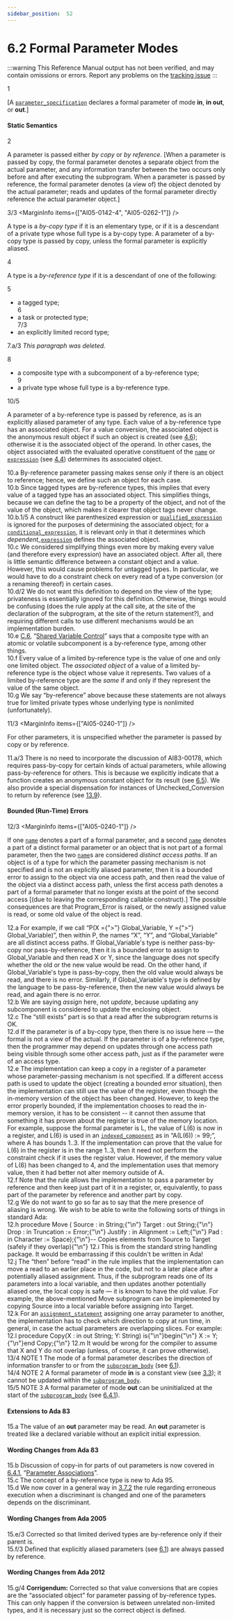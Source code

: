 ```yaml
---
sidebar_position:  52
---
```


# 6.2 Formal Parameter Modes

:::warning
This Reference Manual output has not been verified,
and may contain omissions or errors.
Report any problems on the [tracking issue](https://github.com/ada-lang-io/ada-lang-io/issues/20)
:::


<MarginText>1</MarginText>
<p>[A <code><a href="../AA-6/AA-6.1#S0207">parameter_specification</a></code> declares a formal parameter of mode <strong>in</strong>, <strong>in out</strong>, or <strong>out</strong>.] <br /></p>


#### Static Semantics

<MarginText>2</MarginText>
<p>A parameter is passed either <em>by copy</em> or <em>by reference</em>. [When a parameter is passed by copy, the formal parameter denotes a separate object from the actual parameter, and any information transfer between the two occurs only before and after executing the subprogram. When a parameter is passed by reference, the formal parameter denotes (a view of) the object denoted by the actual parameter; reads and updates of the formal parameter directly reference the actual parameter object.]<br /></p>

<MarginText>3/3</MarginText>
<MarginInfo items={["AI05-0142-4", "AI05-0262-1"]} />
<p>A type is a <em>by-copy type</em> if it is an elementary type, or if it is a descendant of a private type whose full type is a by-copy type. A parameter of a by-copy type is passed by copy, unless the formal parameter is explicitly aliased.<br /></p>

<MarginText>4</MarginText>
<p>A type is a <em>by-reference type</em> if it is a descendant of one of the following: <br /></p>

<MarginText>5</MarginText>
<ul>
<li>a tagged type;<br /></li>
<MarginText>6</MarginText>
<li>a task or protected type;<br /></li>
<MarginText>7/3</MarginText>
<MarginInfo items={["AI05-0096-1"]} />
<li>an explicitly limited record type; <br /></li>
</ul>
<AnnotatedOnly>
<MarginText>7.a/3</MarginText>
<MarginInfo items={["AI05-0096-1"]} />
<Admonition type="aarm" aarm="note">
<em>This paragraph was deleted.</em><br /></Admonition>
</AnnotatedOnly>

<MarginText>8</MarginText>
<ul>
<li>a composite type with a subcomponent of a by-reference type;<br /></li>
<MarginText>9</MarginText>
<li>a private type whose full type is a by-reference type. <br /></li>
</ul>
<MarginText>10/5</MarginText>
<MarginInfo items={["AI05-0142-4", "AI05-0188-1", "AI12-0027-1", "AI12-0236-1", "AI12-0317-1"]} />
<p>A parameter of a by-reference type is passed by reference, as is an explicitly aliased parameter of any type. Each value of a by-reference type has an associated object. For a value conversion, the associated object is the anonymous result object if such an object is created (see <a href="../AA-4/AA-4.6">4.6</a>); otherwise it is the associated object of the operand. In other cases, the object associated with the evaluated operative constituent of the <code><a href="../AA-4/AA-4.1#S0091">name</a></code> or <code><a href="../AA-4/AA-4.4#S0132">expression</a></code> (see <a href="../AA-4/AA-4.4">4.4</a>) determines its associated object.<br /></p>

<AnnotatedOnly>
<MarginText>10.a</MarginText>
<Admonition type="aarm" aarm="ramification">
<strong></strong>By-reference parameter passing makes sense only if there is an object to reference; hence, we define such an object for each case.<br /></Admonition>
</AnnotatedOnly>

<AnnotatedOnly>
<MarginText>10.b</MarginText>
<Admonition type="aarm" aarm="note">
Since tagged types are by-reference types, this implies that every value of a tagged type has an associated object. This simplifies things, because we can define the tag to be a property of the object, and not of the value of the object, which makes it clearer that object tags never change.<br /></Admonition>
</AnnotatedOnly>

<AnnotatedOnly>
<MarginText>10.b.1/5</MarginText>
<MarginInfo items={["AI12-0317-1"]} />
<Admonition type="aarm" aarm="note">
A construct like parenthesized expression or <code><a href="../AA-4/AA-4.7#S0163">qualified_expression</a></code> is ignored for the purposes of determining the associated object; for a <code><a href="../AA-4/AA-4.5#S0148">conditional_expression</a></code>, it is relevant only in that it determines which <em>dependent_</em><code><a href="../AA-4/AA-4.4#S0132">expression</a></code> defines the associated object.<br /></Admonition>
</AnnotatedOnly>

<AnnotatedOnly>
<MarginText>10.c</MarginText>
<Admonition type="aarm" aarm="note">
We considered simplifying things even more by making every value (and therefore every expression) have an associated object. After all, there is little semantic difference between a constant object and a value. However, this would cause problems for untagged types. In particular, we would have to do a constraint check on every read of a type conversion (or a renaming thereof) in certain cases.<br /></Admonition>
</AnnotatedOnly>

<AnnotatedOnly>
<MarginText>10.d/2</MarginText>
<MarginInfo items={["AI95-00318-02"]} />
<Admonition type="aarm" aarm="note">
We do not want this definition to depend on the view of the type; privateness is essentially ignored for this definition. Otherwise, things would be confusing (does the rule apply at the call site, at the site of the declaration of the subprogram, at the site of the return statement?), and requiring different calls to use different mechanisms would be an implementation burden.<br /></Admonition>
</AnnotatedOnly>

<AnnotatedOnly>
<MarginText>10.e</MarginText>
<Admonition type="aarm" aarm="note">
<a href="../AA-C/AA-C.6">C.6</a>, &ldquo;<a href="../AA-C/AA-C.6">Shared Variable Control</a>&rdquo; says that a composite type with an atomic or volatile subcomponent is a by-reference type, among other things.<br /></Admonition>
</AnnotatedOnly>

<AnnotatedOnly>
<MarginText>10.f</MarginText>
<Admonition type="aarm" aarm="note">
Every value of a limited by-reference type is the value of one and only one limited object. The <em>associated object</em> of a value of a limited by-reference type is the object whose value it represents. Two values of a limited by-reference type are the <em>same</em> if and only if they represent the value of the same object.<br /></Admonition>
</AnnotatedOnly>

<AnnotatedOnly>
<MarginText>10.g</MarginText>
<Admonition type="aarm" aarm="note">
We say &ldquo;by-reference&rdquo; above because these statements are not always true for limited private types whose underlying type is nonlimited (unfortunately). <br /></Admonition>
</AnnotatedOnly>

<MarginText>11/3</MarginText>
<MarginInfo items={["AI05-0240-1"]} />
<p>For other parameters, it is unspecified whether the parameter is passed by copy or by reference. <br /></p>

<AnnotatedOnly>
<MarginText>11.a/3</MarginText>
<MarginInfo items={["AI05-0005-1"]} />
<Admonition type="aarm" aarm="discussion">
<strong></strong>There is no need to incorporate the discussion of AI83-00178, which requires pass-by-copy for certain kinds of actual parameters, while allowing pass-by-reference for others. This is because we explicitly indicate that a function creates an anonymous constant object for its result (see <a href="../AA-6/AA-6.5">6.5</a>). We also provide a special dispensation for instances of Unchecked_Conversion to return by reference (see <a href="../AA-13/AA-13.9">13.9</a>). <br /></Admonition>
</AnnotatedOnly>


#### Bounded (Run-Time) Errors

<MarginText>12/3</MarginText>
<MarginInfo items={["AI05-0240-1"]} />
<p>If one <code><a href="../AA-4/AA-4.1#S0091">name</a></code> denotes a part of a formal parameter, and a second <code><a href="../AA-4/AA-4.1#S0091">name</a></code> denotes a part of a distinct formal parameter or an object that is not part of a formal parameter, then the two <code><a href="../AA-4/AA-4.1#S0091">name</a></code>s are considered <em>distinct access paths</em>. If an object is of a type for which the parameter passing mechanism is not specified and is not an explicitly aliased parameter, then it is a bounded error to assign to the object via one access path, and then read the value of the object via a distinct access path, unless the first access path denotes a part of a formal parameter that no longer exists at the point of the second access [(due to leaving the corresponding callable construct).] The possible consequences are that Program_Error is raised, or the newly assigned value is read, or some old value of the object is read. <br /></p>

<AnnotatedOnly>
<MarginText>12.a</MarginText>
<Admonition type="aarm" aarm="discussion">
<strong></strong>For example, if we call &ldquo;P(X ={">"} Global_Variable, Y ={">"} Global_Variable)&rdquo;, then within P, the names &ldquo;X&rdquo;, &ldquo;Y&rdquo;, and &ldquo;Global_Variable&rdquo; are all distinct access paths. If Global_Variable's type is neither pass-by-copy nor pass-by-reference, then it is a bounded error to assign to Global_Variable and then read X or Y, since the language does not specify whether the old or the new value would be read. On the other hand, if Global_Variable's type is pass-by-copy, then the old value would always be read, and there is no error. Similarly, if Global_Variable's type is defined by the language to be pass-by-reference, then the new value would always be read, and again there is no error. <br /></Admonition>
</AnnotatedOnly>

<AnnotatedOnly>
<MarginText>12.b</MarginText>
<Admonition type="aarm" aarm="reason">
<strong></strong>We are saying <em>assign</em> here, not <em>update</em>, because updating any subcomponent is considered to update the enclosing object.<br /></Admonition>
</AnnotatedOnly>

<AnnotatedOnly>
<MarginText>12.c</MarginText>
<Admonition type="aarm" aarm="note">
The &ldquo;still exists&rdquo; part is so that a read after the subprogram returns is OK.<br /></Admonition>
</AnnotatedOnly>

<AnnotatedOnly>
<MarginText>12.d</MarginText>
<Admonition type="aarm" aarm="note">
If the parameter is of a by-copy type, then there is no issue here &mdash; the formal is not a view of the actual. If the parameter is of a by-reference type, then the programmer may depend on updates through one access path being visible through some other access path, just as if the parameter were of an access type. <br /></Admonition>
</AnnotatedOnly>

<AnnotatedOnly>
<MarginText>12.e</MarginText>
<Admonition type="aarm" aarm="implementation-note">
<strong></strong>The implementation can keep a copy in a register of a parameter whose parameter-passing mechanism is not specified. If a different access path is used to update the object (creating a bounded error situation), then the implementation can still use the value of the register, even though the in-memory version of the object has been changed. However, to keep the error properly bounded, if the implementation chooses to read the in-memory version, it has to be consistent -- it cannot then assume that something it has proven about the register is true of the memory location. For example, suppose the formal parameter is L, the value of L(6) is now in a register, and L(6) is used in an <code><a href="../AA-4/AA-4.1#S0096">indexed_component</a></code> as in &ldquo;A(L(6)) := 99;&rdquo;, where A has bounds 1..3. If the implementation can prove that the value for L(6) in the register is in the range 1..3, then it need not perform the constraint check if it uses the register value. However, if the memory value of L(6) has been changed to 4, and the implementation uses that memory value, then it had better not alter memory outside of A.<br /></Admonition>
</AnnotatedOnly>

<AnnotatedOnly>
<MarginText>12.f</MarginText>
<Admonition type="aarm" aarm="note">
Note that the rule allows the implementation to pass a parameter by reference and then keep just part of it in a register, or, equivalently, to pass part of the parameter by reference and another part by copy. <br /></Admonition>
</AnnotatedOnly>

<AnnotatedOnly>
<MarginText>12.g</MarginText>
<Admonition type="aarm" aarm="reason">
<strong></strong>We do not want to go so far as to say that the mere presence of aliasing is wrong. We wish to be able to write the following sorts of things in standard Ada: <br /></Admonition>
</AnnotatedOnly>

<AnnotatedOnly>
<MarginText>12.h</MarginText>
<CodeBlock language="ada">
procedure Move ( Source  : in  String;{"\n"}                 Target  : out String;{"\n"}                 Drop    : in  Truncation := Error;{"\n"}                 Justify : in  Alignment  := Left;{"\n"}                 Pad     : in  Character  := Space);{"\n"}-- Copies elements from Source to Target (safely if they overlap){"\n"}

</CodeBlock>
</AnnotatedOnly>
<AnnotatedOnly>
<MarginText>12.i</MarginText>
<Admonition type="aarm" aarm="note">
This is from the standard string handling package. It would be embarrassing if this couldn't be written in Ada!<br /></Admonition>
</AnnotatedOnly>

<AnnotatedOnly>
<MarginText>12.j</MarginText>
<Admonition type="aarm" aarm="note">
The &ldquo;then&rdquo; before &ldquo;read&rdquo; in the rule implies that the implementation can move a read to an earlier place in the code, but not to a later place after a potentially aliased assignment. Thus, if the subprogram reads one of its parameters into a local variable, and then updates another potentially aliased one, the local copy is safe &mdash; it is known to have the old value. For example, the above-mentioned Move subprogram can be implemented by copying Source into a local variable before assigning into Target.<br /></Admonition>
</AnnotatedOnly>

<AnnotatedOnly>
<MarginText>12.k</MarginText>
<Admonition type="aarm" aarm="note">
For an <code><a href="../AA-5/AA-5.2#S0173">assignment_statement</a></code> assigning one array parameter to another, the implementation has to check which direction to copy at run time, in general, in case the actual parameters are overlapping slices. For example: <br /></Admonition>
</AnnotatedOnly>

<AnnotatedOnly>
<MarginText>12.l</MarginText>
<CodeBlock language="ada">
procedure Copy(X : in out String; Y: String) is{"\n"}begin{"\n"}    X := Y;{"\n"}end Copy;{"\n"}

</CodeBlock>
</AnnotatedOnly>
<AnnotatedOnly>
<MarginText>12.m</MarginText>
<Admonition type="aarm" aarm="note">
It would be wrong for the compiler to assume that X and Y do not overlap (unless, of course, it can prove otherwise). <br /></Admonition>
</AnnotatedOnly>

<AnnotatedOnly>
<MarginText>13/4</MarginText>
<MarginInfo items={["AI12-0056-1"]} />
<Admonition type="aarm" aarm="note">
NOTE 1   The mode of a formal parameter describes the direction of information transfer to or from the <code><a href="../AA-6/AA-6.3#S0216">subprogram_body</a></code> (see <a href="../AA-6/AA-6.1">6.1</a>).<br /></Admonition>
</AnnotatedOnly>

<AnnotatedOnly>
<MarginText>14/4</MarginText>
<Admonition type="aarm" aarm="note">
NOTE 2   A formal parameter of mode <strong>in</strong> is a constant view (see <a href="../AA-3/AA-3.3">3.3</a>); it cannot be updated within the <code><a href="../AA-6/AA-6.3#S0216">subprogram_body</a></code>.<br /></Admonition>
</AnnotatedOnly>

<AnnotatedOnly>
<MarginText>15/5</MarginText>
<MarginInfo items={["AI12-0056-1", "AI12-0440-1"]} />
<Admonition type="aarm" aarm="note">
NOTE 3   A formal parameter of mode <strong>out</strong> can be uninitialized at the start of the <code><a href="../AA-6/AA-6.3#S0216">subprogram_body</a></code> (see <a href="../AA-6/AA-6.4#Subclause_6.4.1">6.4.1</a>). <br /></Admonition>
</AnnotatedOnly>

<AnnotatedOnly>

#### Extensions to Ada 83

</AnnotatedOnly>
<AnnotatedOnly>
<MarginText>15.a</MarginText>
<Admonition type="aarm" aarm="note">
The value of an <strong>out</strong> parameter may be read. An <strong>out</strong> parameter is treated like a declared variable without an explicit initial expression. <br /></Admonition>
</AnnotatedOnly>

<AnnotatedOnly>

#### Wording Changes from Ada 83

</AnnotatedOnly>
<AnnotatedOnly>
<MarginText>15.b</MarginText>
<Admonition type="aarm" aarm="note">
Discussion of copy-in for parts of out parameters is now covered in <a href="../AA-6/AA-6.4#Subclause_6.4.1">6.4.1</a>, &ldquo;<a href="../AA-6/AA-6.4#Subclause_6.4.1">Parameter Associations</a>&rdquo;.<br /></Admonition>
</AnnotatedOnly>

<AnnotatedOnly>
<MarginText>15.c</MarginText>
<Admonition type="aarm" aarm="note">
The concept of a by-reference type is new to Ada 95.<br /></Admonition>
</AnnotatedOnly>

<AnnotatedOnly>
<MarginText>15.d</MarginText>
<Admonition type="aarm" aarm="note">
We now cover in a general way in <a href="../AA-3/AA-3.7#Subclause_3.7.2">3.7.2</a> the rule regarding erroneous execution when a discriminant is changed and one of the parameters depends on the discriminant. <br /></Admonition>
</AnnotatedOnly>

<AnnotatedOnly>

#### Wording Changes from Ada 2005

</AnnotatedOnly>
<AnnotatedOnly>
<MarginText>15.e/3</MarginText>
<MarginInfo items={["AI05-0096-1"]} />
<Admonition type="aarm" aarm="correction">
<strong></strong> Corrected so that limited derived types are by-reference only if their parent is.<br /></Admonition>
</AnnotatedOnly>

<AnnotatedOnly>
<MarginText>15.f/3</MarginText>
<MarginInfo items={["AI05-0142-4"]} />
<Admonition type="aarm" aarm="note">
Defined that explicitly aliased parameters (see <a href="../AA-6/AA-6.1">6.1</a>) are always passed by reference. <br /></Admonition>
</AnnotatedOnly>

<AnnotatedOnly>

#### Wording Changes from Ada 2012

</AnnotatedOnly>
<AnnotatedOnly>
<MarginText>15.g/4</MarginText>
<MarginInfo items={["AI05-0027-1"]} />
<Admonition type="aarm" aarm="note">
<strong>Corrigendum:</strong> Corrected so that value conversions that are copies are the &ldquo;associated object&rdquo; for parameter passing of by-reference types. This can only happen if the conversion is between unrelated non-limited types, and it is necessary just so the correct object is defined. <br /></Admonition>
</AnnotatedOnly>

